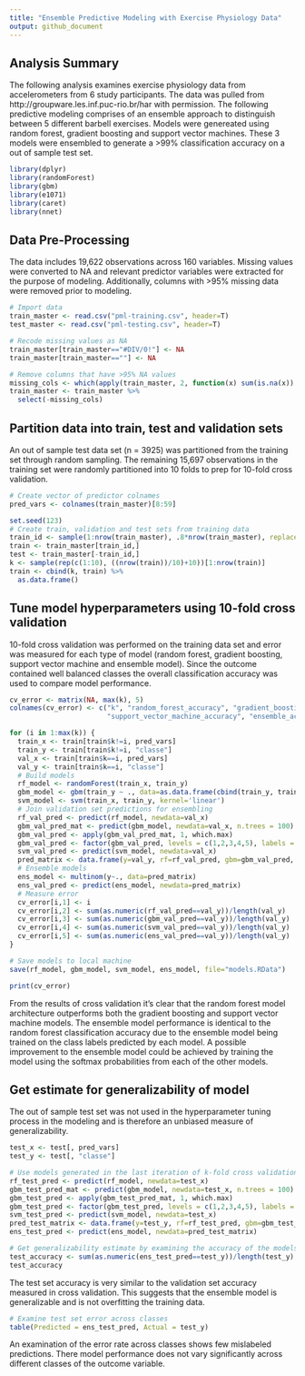 ```yaml
---
title: "Ensemble Predictive Modeling with Exercise Physiology Data"
output: github_document
---
```


## Analysis Summary
The following analysis examines exercise physiology data from accelerometers from 6 study participants. The data was pulled from http://groupware.les.inf.puc-rio.br/har with permission. The following predictive modeling comprises of an ensemble approach to distinguish
between 5 different barbell exercises. Models were genereated using random forest, gradient boosting and support vector machines. These 3 models were ensembled to generate a >99% classification accuracy on a out of sample test set. 

```r

library(dplyr)
library(randomForest)
library(gbm)
library(e1071)
library(caret)
library(nnet)

```

## Data Pre-Processing
The data includes 19,622 observations across 160 variables. Missing values were converted to NA and relevant predictor variables were extracted for 
the purpose of modeling. Additionally, columns with >95% missing data were removed prior to modeling. 

```r
# Import data
train_master <- read.csv("pml-training.csv", header=T)
test_master <- read.csv("pml-testing.csv", header=T)

# Recode missing values as NA
train_master[train_master=="#DIV/0!"] <- NA
train_master[train_master==""] <- NA

# Remove columns that have >95% NA values
missing_cols <- which(apply(train_master, 2, function(x) sum(is.na(x)) > .95*nrow(train_master)))
train_master <- train_master %>%
  select(-missing_cols)
```

## Partition data into train, test and validation sets
An out of sample test data set (n = 3925) was partitioned from the training set through random sampling. The remaining 15,697 observations in the training
set were randomly partitioned into 10 folds to prep for 10-fold cross validation. 


```r

# Create vector of predictor colnames
pred_vars <- colnames(train_master)[8:59]

set.seed(123)
# Create train, validation and test sets from training data
train_id <- sample(1:nrow(train_master), .8*nrow(train_master), replace=F)
train <- train_master[train_id,]
test <- train_master[-train_id,]
k <- sample(rep(c(1:10), ((nrow(train))/10)+10))[1:nrow(train)]
train <- cbind(k, train) %>%
  as.data.frame()

```

## Tune model hyperparameters using 10-fold cross validation
10-fold cross validation was performed on the training data set and error was measured for each type of model (random forest, gradient boosting, 
support vector machine and ensemble model). Since the outcome contained well balanced classes the overall classification accuracy was used to compare
model performance. 

```r

cv_error <- matrix(NA, max(k), 5)
colnames(cv_error) <- c("k", "random_forest_accuracy", "gradient_boosting_accuracy", 
                        "support_vector_machine_accuracy", "ensemble_accuracy")

for (i in 1:max(k)) {
  train_x <- train[train$k!=i, pred_vars]
  train_y <- train[train$k!=i, "classe"]
  val_x <- train[train$k==i, pred_vars]
  val_y <- train[train$k==i, "classe"]
  # Build models
  rf_model <- randomForest(train_x, train_y)
  gbm_model <- gbm(train_y ~ ., data=as.data.frame(cbind(train_y, train_x)), distribution = "multinomial")
  svm_model <- svm(train_x, train_y, kernel='linear')
  # Join validation set predictions for ensembling
  rf_val_pred <- predict(rf_model, newdata=val_x)
  gbm_val_pred_mat <- predict(gbm_model, newdata=val_x, n.trees = 100)
  gbm_val_pred <- apply(gbm_val_pred_mat, 1, which.max)
  gbm_val_pred <- factor(gbm_val_pred, levels = c(1,2,3,4,5), labels = c("A", "B", "C", "D", "E"))
  svm_val_pred <- predict(svm_model, newdata=val_x)
  pred_matrix <- data.frame(y=val_y, rf=rf_val_pred, gbm=gbm_val_pred, svm=svm_val_pred)
  # Ensemble models 
  ens_model <- multinom(y~., data=pred_matrix)
  ens_val_pred <- predict(ens_model, newdata=pred_matrix)
  # Measure error
  cv_error[i,1] <- i
  cv_error[i,2] <- sum(as.numeric(rf_val_pred==val_y))/length(val_y)
  cv_error[i,3] <- sum(as.numeric(gbm_val_pred==val_y))/length(val_y)
  cv_error[i,4] <- sum(as.numeric(svm_val_pred==val_y))/length(val_y)
  cv_error[i,5] <- sum(as.numeric(ens_val_pred==val_y))/length(val_y)
}

# Save models to local machine
save(rf_model, gbm_model, svm_model, ens_model, file="models.RData")

```

```r
print(cv_error)
```

From the results of cross validation it's clear that the random forest model architecture outperforms both the gradient boosting and support vector machine models. The ensemble model performance is identical to the random forest classification accuracy due to the ensemble model being trained on the class labels predicted by each model. A possible improvement to the ensemble model could be achieved by training the model using the softmax probabilities from each of the other models. 

## Get estimate for generalizability of model 
The out of sample test set was not used in the hyperparameter tuning process in the modeling and is therefore an unbiased measure of generalizability. 

```r

test_x <- test[, pred_vars]
test_y <- test[, "classe"]

# Use models generated in the last iteration of k-fold cross validation to produce predictions for test set
rf_test_pred <- predict(rf_model, newdata=test_x)
gbm_test_pred_mat <- predict(gbm_model, newdata=test_x, n.trees = 100)
gbm_test_pred <- apply(gbm_test_pred_mat, 1, which.max)
gbm_test_pred <- factor(gbm_test_pred, levels = c(1,2,3,4,5), labels = c("A", "B", "C", "D", "E"))
svm_test_pred <- predict(svm_model, newdata=test_x)
pred_test_matrix <- data.frame(y=test_y, rf=rf_test_pred, gbm=gbm_test_pred, svm=svm_test_pred)
ens_test_pred <- predict(ens_model, newdata=pred_test_matrix)

# Get generalizability estimate by examining the accuracy of the models on the test data set
test_accuracy <- sum(as.numeric(ens_test_pred==test_y))/length(test_y)
test_accuracy

```

The test set accuracy is very similar to the validation set accuracy measured in cross validation. This suggests that the ensemble model is generalizable and is not overfitting the training data. 

```r

# Examine test set error across classes
table(Predicted = ens_test_pred, Actual = test_y)

```

An examination of the error rate across classes shows few mislabeled predictions. There model performance does not vary significantly across different classes of the outcome variable. 

